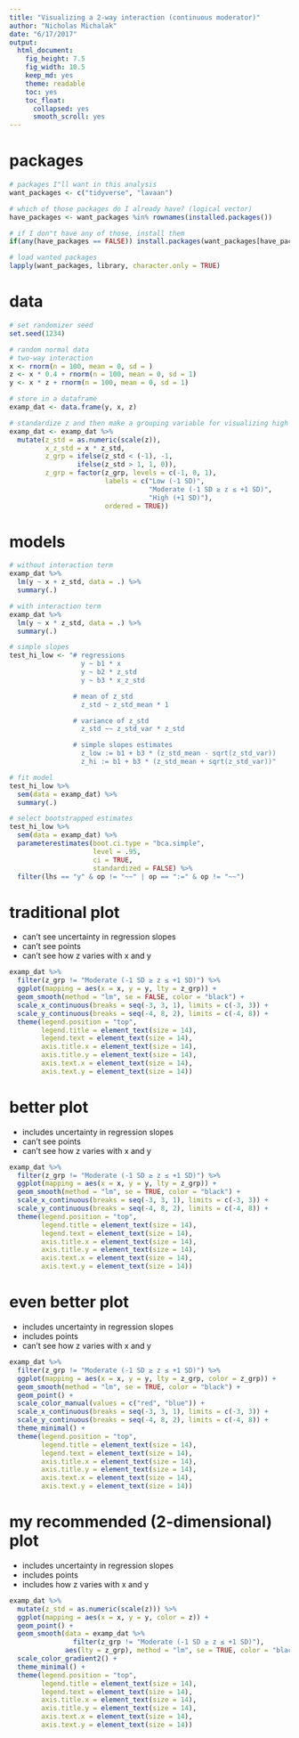 ```yaml
---
title: "Visualizing a 2-way interaction (continuous moderator)"
author: "Nicholas Michalak"
date: "6/17/2017"
output: 
  html_document: 
    fig_height: 7.5
    fig_width: 10.5
    keep_md: yes
    theme: readable
    toc: yes
    toc_float:
      collapsed: yes
      smooth_scroll: yes
---
```


# packages

```r
# packages I"ll want in this analysis
want_packages <- c("tidyverse", "lavaan")

# which of those packages do I already have? (logical vector)
have_packages <- want_packages %in% rownames(installed.packages())

# if I don"t have any of those, install them
if(any(have_packages == FALSE)) install.packages(want_packages[have_packages == FALSE])

# load wanted packages
lapply(want_packages, library, character.only = TRUE)
```

# data

```r
# set randomizer seed
set.seed(1234)

# random normal data
# two-way interaction
x <- rnorm(n = 100, mean = 0, sd = )
z <- x * 0.4 + rnorm(n = 100, mean = 0, sd = 1)
y <- x * z + rnorm(n = 100, mean = 0, sd = 1)

# store in a dataframe
examp_dat <- data.frame(y, x, z)

# standardize z and then make a grouping variable for visualizing high and low z (standardized)
examp_dat <- examp_dat %>%
  mutate(z_std = as.numeric(scale(z)),
         x_z_std = x * z_std,
         z_grp = ifelse(z_std < (-1), -1,
                 ifelse(z_std > 1, 1, 0)),
         z_grp = factor(z_grp, levels = c(-1, 0, 1),
                        labels = c("Low (-1 SD)",
                                   "Moderate (-1 SD ≥ z ≤ +1 SD)",
                                   "High (+1 SD)"),
                        ordered = TRUE))
```

# models

```r

# without interaction term
examp_dat %>%
  lm(y ~ x + z_std, data = .) %>%
  summary(.)

# with interaction term
examp_dat %>%
  lm(y ~ x * z_std, data = .) %>%
  summary(.)

# simple slopes
test_hi_low <- "# regressions
                  y ~ b1 * x
                  y ~ b2 * z_std
                  y ~ b3 * x_z_std

                # mean of z_std
                  z_std ~ z_std_mean * 1

                # variance of z_std
                  z_std ~~ z_std_var * z_std

                # simple slopes estimates
                  z_low := b1 + b3 * (z_std_mean - sqrt(z_std_var))
                  z_hi := b1 + b3 * (z_std_mean + sqrt(z_std_var))"

# fit model
test_hi_low %>%
  sem(data = examp_dat) %>%
  summary(.)

# select bootstrapped estimates
test_hi_low %>%
  sem(data = examp_dat) %>%
  parameterestimates(boot.ci.type = "bca.simple",
                     level = .95,
                     ci = TRUE,
                     standardized = FALSE) %>%
  filter(lhs == "y" & op != "~~" | op == ":=" & op != "~~")

```

# traditional plot
* can't see uncertainty in regression slopes
* can't see points
* can't see how z varies with x and y

```r
examp_dat %>%
  filter(z_grp != "Moderate (-1 SD ≥ z ≤ +1 SD)") %>%
  ggplot(mapping = aes(x = x, y = y, lty = z_grp)) +
  geom_smooth(method = "lm", se = FALSE, color = "black") +
  scale_x_continuous(breaks = seq(-3, 3, 1), limits = c(-3, 3)) +
  scale_y_continuous(breaks = seq(-4, 8, 2), limits = c(-4, 8)) +
  theme(legend.position = "top",
        legend.title = element_text(size = 14),
        legend.text = element_text(size = 14),
        axis.title.x = element_text(size = 14),
        axis.title.y = element_text(size = 14),
        axis.text.x = element_text(size = 14),
        axis.text.y = element_text(size = 14))
```

# better plot
* includes uncertainty in regression slopes
* can't see points
* can't see how z varies with x and y

```r
examp_dat %>%
  filter(z_grp != "Moderate (-1 SD ≥ z ≤ +1 SD)") %>%
  ggplot(mapping = aes(x = x, y = y, lty = z_grp)) +
  geom_smooth(method = "lm", se = TRUE, color = "black") +
  scale_x_continuous(breaks = seq(-3, 3, 1), limits = c(-3, 3)) +
  scale_y_continuous(breaks = seq(-4, 8, 2), limits = c(-4, 8)) +
  theme(legend.position = "top",
        legend.title = element_text(size = 14),
        legend.text = element_text(size = 14),
        axis.title.x = element_text(size = 14),
        axis.title.y = element_text(size = 14),
        axis.text.x = element_text(size = 14),
        axis.text.y = element_text(size = 14))
```

# even better plot
* includes uncertainty in regression slopes
* includes points
* can't see how z varies with x and y

```r
examp_dat %>%
  filter(z_grp != "Moderate (-1 SD ≥ z ≤ +1 SD)") %>%
  ggplot(mapping = aes(x = x, y = y, lty = z_grp, color = z_grp)) +
  geom_smooth(method = "lm", se = TRUE, color = "black") +
  geom_point() +
  scale_color_manual(values = c("red", "blue")) +
  scale_x_continuous(breaks = seq(-3, 3, 1), limits = c(-3, 3)) +
  scale_y_continuous(breaks = seq(-4, 8, 2), limits = c(-4, 8)) +
  theme_minimal() +
  theme(legend.position = "top",
        legend.title = element_text(size = 14),
        legend.text = element_text(size = 14),
        axis.title.x = element_text(size = 14),
        axis.title.y = element_text(size = 14),
        axis.text.x = element_text(size = 14),
        axis.text.y = element_text(size = 14))
```

# my recommended (2-dimensional) plot
* includes uncertainty in regression slopes
* includes points
* includes how z varies with x and y

```r
examp_dat %>%
  mutate(z_std = as.numeric(scale(z))) %>%
  ggplot(mapping = aes(x = x, y = y, color = z)) +
  geom_point() +
  geom_smooth(data = examp_dat %>%
                filter(z_grp != "Moderate (-1 SD ≥ z ≤ +1 SD)"),
              aes(lty = z_grp), method = "lm", se = TRUE, color = "black") +
  scale_color_gradient2() +
  theme_minimal() +
  theme(legend.position = "top",
        legend.title = element_text(size = 14),
        legend.text = element_text(size = 14),
        axis.title.x = element_text(size = 14),
        axis.title.y = element_text(size = 14),
        axis.text.x = element_text(size = 14),
        axis.text.y = element_text(size = 14))
```
